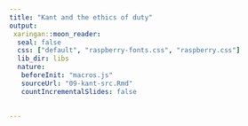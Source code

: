 ```yaml
---
title: "Kant and the ethics of duty"
output:
 xaringan::moon_reader:
  seal: false
  css: ["default", "raspberry-fonts.css", "raspberry.css"]
  lib_dir: libs
  nature:
   beforeInit: "macros.js"
   sourceUrl: "09-kant-src.Rmd"
   countIncrementalSlides: false
   
   
---
```

